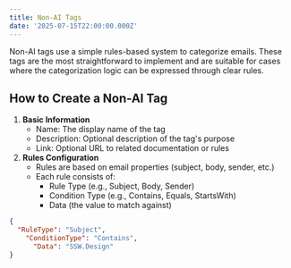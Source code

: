 ```yaml
---
title: Non-AI Tags
date: '2025-07-15T22:00:00.000Z'
---
```


Non-AI tags use a simple rules-based system to categorize emails. These tags are the most straightforward to implement and are suitable for cases where the categorization logic can be expressed through clear rules.

## How to Create a Non-AI Tag

1. **Basic Information**
   * Name: The display name of the tag
   * Description: Optional description of the tag's purpose
   * Link: Optional URL to related documentation or rules
2. **Rules Configuration**
   * Rules are based on email properties (subject, body, sender, etc.)
   * Each rule consists of:
     * Rule Type (e.g., Subject, Body, Sender)
     * Condition Type (e.g., Contains, Equals, StartsWith)
     * Data (the value to match against)

```json
{
  "RuleType": "Subject",
    "ConditionType": "Contains",
      "Data": "SSW.Design"
}
```
